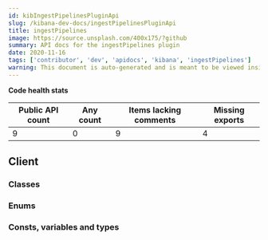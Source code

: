 ```yaml
---
id: kibIngestPipelinesPluginApi
slug: /kibana-dev-docs/ingestPipelinesPluginApi
title: ingestPipelines
image: https://source.unsplash.com/400x175/?github
summary: API docs for the ingestPipelines plugin
date: 2020-11-16
tags: ['contributor', 'dev', 'apidocs', 'kibana', 'ingestPipelines']
warning: This document is auto-generated and is meant to be viewed inside our experimental, new docs system. Reach out in #docs-engineering for more info.
---
```







**Code health stats**

| Public API count  | Any count | Items lacking comments | Missing exports | 
|-------------------|-----------|------------------------|-----------------|
| 9 | 0 | 9 | 4 |

## Client

### Classes
<DocDefinitionList data={ingestPipelinesObj.client.classes}/>

### Enums
<DocDefinitionList data={ingestPipelinesObj.client.enums}/>

### Consts, variables and types
<DocDefinitionList data={ingestPipelinesObj.client.misc}/>

